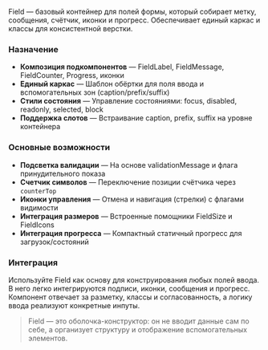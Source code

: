 Field — базовый контейнер для полей формы, который собирает метку, сообщения, счётчик, иконки и прогресс. Обеспечивает единый каркас и классы для консистентной верстки.

### Назначение

- **Композиция подкомпонентов** — FieldLabel, FieldMessage, FieldCounter, Progress, иконки
- **Единый каркас** — Шаблон обёртки для поля ввода и вспомогательных зон (caption/prefix/suffix)
- **Стили состояния** — Управление состояниями: focus, disabled, readonly, selected, block
- **Поддержка слотов** — Встраивание caption, prefix, suffix на уровне контейнера

### Основные возможности

- **Подсветка валидации** — На основе validationMessage и флага принудительного показа
- **Счетчик символов** — Переключение позиции счётчика через `counterTop`
- **Иконки управления** — Отмена и навигация (стрелки) с флагами видимости
- **Интеграция размеров** — Встроенные помощники FieldSize и FieldIcons
- **Интеграция прогресса** — Компактный статичный прогресс для загрузок/состояний

### Интеграция

Используйте Field как основу для конструирования любых полей ввода. В него легко интегрируются подписи, иконки, сообщения и прогресс. Компонент отвечает за разметку, классы и согласованность, а логику ввода реализуют конкретные инпуты.

> Field — это оболочка-конструктор: он не вводит данные сам по себе, а организует структуру и отображение вспомогательных элементов.

